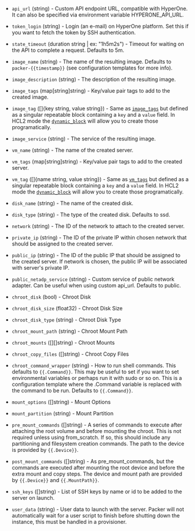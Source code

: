<!-- Code generated from the comments of the Config struct in builder/hyperone/config.go; DO NOT EDIT MANUALLY -->

-   `api_url` (string) - Custom API endpoint URL, compatible with HyperOne.
    It can also be specified via environment variable HYPERONE_API_URL.
    
-   `token_login` (string) - Login (an e-mail) on HyperOne platform. Set this
    if you want to fetch the token by SSH authentication.
    
-   `state_timeout` (duration string | ex: "1h5m2s") - Timeout for waiting on the API to complete
    a request. Defaults to 5m.
    
-   `image_name` (string) - The name of the resulting image. Defaults to
    `packer-{{timestamp}}`
    (see configuration templates for more info).
    
-   `image_description` (string) - The description of the resulting image.
    
-   `image_tags` (map[string]string) - Key/value pair tags to add to the created image.
    
-   `image_tag` ([]{key string, value string}) - Same as [`image_tags`](#image_tags) but defined as a singular repeatable
    block containing a `key` and a `value` field. In HCL2 mode the
    [`dynamic_block`](/docs/configuration/from-1.5/expressions#dynamic-blocks)
    will allow you to create those programatically.
    
-   `image_service` (string) - The service of the resulting image.
    
-   `vm_name` (string) - The name of the created server.
    
-   `vm_tags` (map[string]string) - Key/value pair tags to add to the created server.
    
-   `vm_tag` ([]{name string, value string}) - Same as [`vm_tags`](#vm_tags) but defined as a singular repeatable block
    containing a `key` and a `value` field. In HCL2 mode the
    [`dynamic_block`](/docs/configuration/from-1.5/expressions#dynamic-blocks)
    will allow you to create those programatically.
    
-   `disk_name` (string) - The name of the created disk.
    
-   `disk_type` (string) - The type of the created disk. Defaults to ssd.
    
-   `network` (string) - The ID of the network to attach to the created server.
    
-   `private_ip` (string) - The ID of the private IP within chosen network
    that should be assigned to the created server.
    
-   `public_ip` (string) - The ID of the public IP that should be assigned to
    the created server. If network is chosen, the public IP will be associated
    with server's private IP.
    
-   `public_netadp_service` (string) - Custom service of public network adapter.
    Can be useful when using custom api_url. Defaults to public.
    
-   `chroot_disk` (bool) - Chroot Disk
-   `chroot_disk_size` (float32) - Chroot Disk Size
-   `chroot_disk_type` (string) - Chroot Disk Type
-   `chroot_mount_path` (string) - Chroot Mount Path
-   `chroot_mounts` ([][]string) - Chroot Mounts
-   `chroot_copy_files` ([]string) - Chroot Copy Files
-   `chroot_command_wrapper` (string) - How to run shell commands. This defaults to `{{.Command}}`. This may be
    useful to set if you want to set environmental variables or perhaps run
    it with sudo or so on. This is a configuration template where the
    .Command variable is replaced with the command to be run. Defaults to
    `{{.Command}}`.
    
-   `mount_options` ([]string) - Mount Options
-   `mount_partition` (string) - Mount Partition
-   `pre_mount_commands` ([]string) - A series of commands to execute after attaching the root volume and
    before mounting the chroot. This is not required unless using
    from_scratch. If so, this should include any partitioning and filesystem
    creation commands. The path to the device is provided by `{{.Device}}`.
    
-   `post_mount_commands` ([]string) - As pre_mount_commands, but the commands are executed after mounting the
    root device and before the extra mount and copy steps. The device and
    mount path are provided by `{{.Device}}` and `{{.MountPath}}`.
    
-   `ssh_keys` ([]string) - List of SSH keys by name or id to be added
    to the server on launch.
    
-   `user_data` (string) - User data to launch with the server. Packer will not
    automatically wait for a user script to finish before shutting down the
    instance, this must be handled in a provisioner.
    